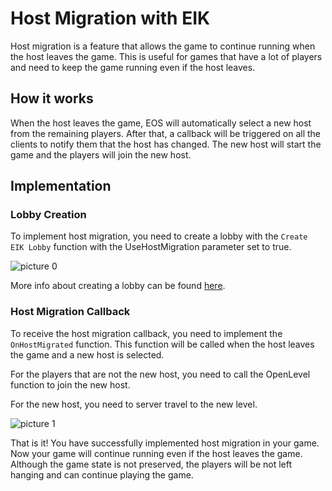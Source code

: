 # Host Migration with EIK

Host migration is a feature that allows the game to continue running when the host leaves the game. This is useful for games that have a lot of players and need to keep the game running even if the host leaves.

## How it works

When the host leaves the game, EOS will automatically select a new host from the remaining players. After that, a callback will be triggered on all the clients to notify them that the host has changed. The new host will start the game and the players will join the new host.

## Implementation

### Lobby Creation

To implement host migration, you need to create a lobby with the `Create EIK Lobby` function with the UseHostMigration parameter set to true.

![picture 0](../../images/97b5820d57f011ee37ab42d7e95d8d4ab6da92952161c3ae479ebb0dbabf6046.png)  

More info about creating a lobby can be found [here](/multiplayer/matchmaking/lobbies).

### Host Migration Callback

To receive the host migration callback, you need to implement the `OnHostMigrated` function. This function will be called when the host leaves the game and a new host is selected.

For the players that are not the new host, you need to call the OpenLevel function to join the new host.

For the new host, you need to server travel to the new level.

![picture 1](../../images/c02b8e44cf03f2aa72b03318b3199b2893b7ad5c2af0b48071aa2b89b2c6c45b.png)  


That is it! You have successfully implemented host migration in your game. Now your game will continue running even if the host leaves the game. Although the game state is not preserved, the players will be not left hanging and can continue playing the game.

